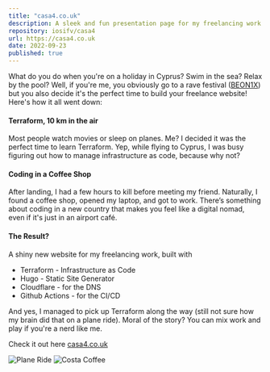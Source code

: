 ```yaml
---
title: "casa4.co.uk"
description: A sleek and fun presentation page for my freelancing work.
repository: iosifv/casa4
url: https://casa4.co.uk
date: 2022-09-23
published: true
---
```


What do you do when you're on a holiday in Cyprus? Swim in the sea? Relax by the pool? Well, if you're me, you obviously go to a rave festival ([BEON1X](https://beonix.art/)) but you also decide it's the perfect time to build your freelance website! Here's how it all went down:

#### Terraform, 10 km in the air

Most people watch movies or sleep on planes. Me? I decided it was the perfect time to learn Terraform. Yep, while flying to Cyprus, I was busy figuring out how to manage infrastructure as code, because why not?

#### Coding in a Coffee Shop

After landing, I had a few hours to kill before meeting my friend. Naturally, I found a coffee shop, opened my laptop, and got to work. There’s something about coding in a new country that makes you feel like a digital nomad, even if it's just in an airport café.

#### The Result?

A shiny new website for my freelancing work, built with

- Terraform - Infrastructure as Code
- Hugo - Static Site Generator
- Cloudflare - for the DNS
- Github Actions - for the CI/CD

And yes, I managed to pick up Terraform along the way (still not sure how my brain did that on a plane ride). Moral of the story? You can mix work and play if you're a nerd like me.

Check it out here [casa4.co.uk](https://casa4.co.uk)

![Plane Ride](/images/casa4-plane.jpg)
![Costa Coffee](/images/casa4-costa.jpg)
